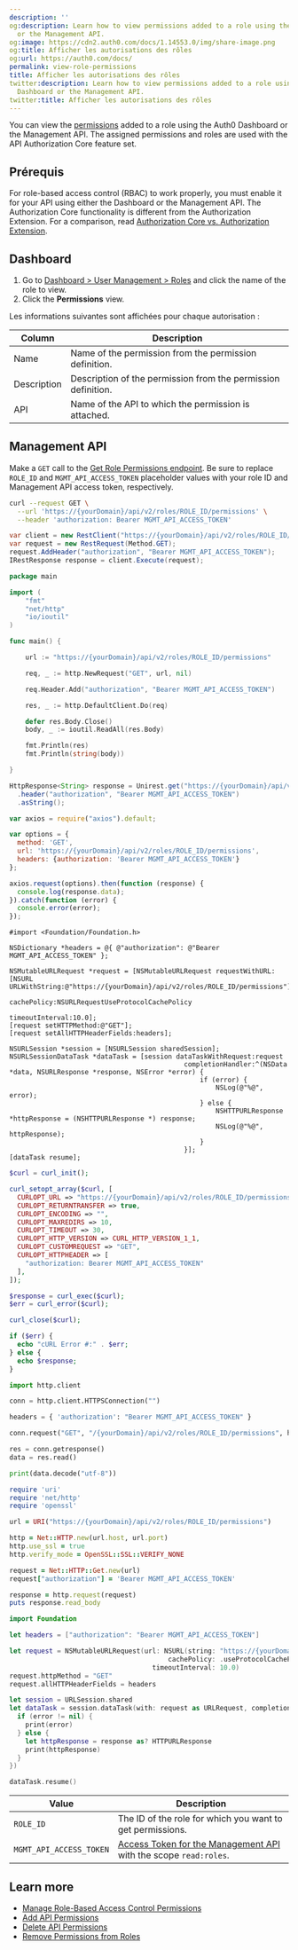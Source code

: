 ```yaml
---
description: ''
og:description: Learn how to view permissions added to a role using the Auth0 Dashboard
  or the Management API.
og:image: https://cdn2.auth0.com/docs/1.14553.0/img/share-image.png
og:title: Afficher les autorisations des rôles
og:url: https://auth0.com/docs/
permalink: view-role-permissions
title: Afficher les autorisations des rôles
twitter:description: Learn how to view permissions added to a role using the Auth0
  Dashboard or the Management API.
twitter:title: Afficher les autorisations des rôles
---
```


You can view the [permissions](/docs/manage-users/access-control/rbac) added to a role using the <Tooltip tip="Auth0 Dashboard: Auth0's main product to configure your services." cta="View Glossary" href="/docs/glossary?term=Auth0+Dashboard">Auth0 Dashboard</Tooltip> or the <Tooltip tip="Auth0 Dashboard: Auth0's main product to configure your services." cta="View Glossary" href="/docs/glossary?term=Management+API">Management API</Tooltip>. The assigned permissions and roles are used with the API Authorization Core feature set.

## Prérequis

For role-based access control (RBAC) to work properly, you must enable it for your API using either the Dashboard or the Management API. The Authorization Core functionality is different from the Authorization Extension. For a comparison, read [Authorization Core vs. Authorization Extension](/docs/manage-users/access-control/authorization-core-vs-authorization-extension).

## Dashboard

1. Go to [Dashboard > User Management > Roles](https://manage.auth0.com/#/roles) and click the name of the role to view.
2. Click the **Permissions** view.

Les informations suivantes sont affichées pour chaque autorisation :

| Column | Description |
| --- | --- |
| Name | Name of the permission from the permission definition. |
| Description | Description of the permission from the permission definition. |
| API | Name of the API to which the permission is attached. |

## Management API

Make a `GET` call to the [Get Role Permissions endpoint](https://auth0.com/docs/api/management/v2#!/Roles/get_role_permission). Be sure to replace `ROLE_ID` and `MGMT_API_ACCESS_TOKEN` placeholder values with your role ID and Management API <Tooltip tip="Access Token: Authorization credential, in the form of an opaque string or JWT, used to access an API." cta="View Glossary" href="/docs/glossary?term=access+token">access token</Tooltip>, respectively.

<CodeGroup>

```bash cURL lines
curl --request GET \
  --url 'https://{yourDomain}/api/v2/roles/ROLE_ID/permissions' \
  --header 'authorization: Bearer MGMT_API_ACCESS_TOKEN'
```

```csharp C# lines
var client = new RestClient("https://{yourDomain}/api/v2/roles/ROLE_ID/permissions");
var request = new RestRequest(Method.GET);
request.AddHeader("authorization", "Bearer MGMT_API_ACCESS_TOKEN");
IRestResponse response = client.Execute(request);
```

```go Go lines
package main

import (
	"fmt"
	"net/http"
	"io/ioutil"
)

func main() {

	url := "https://{yourDomain}/api/v2/roles/ROLE_ID/permissions"

	req, _ := http.NewRequest("GET", url, nil)

	req.Header.Add("authorization", "Bearer MGMT_API_ACCESS_TOKEN")

	res, _ := http.DefaultClient.Do(req)

	defer res.Body.Close()
	body, _ := ioutil.ReadAll(res.Body)

	fmt.Println(res)
	fmt.Println(string(body))

}
```

```java Java lines
HttpResponse<String> response = Unirest.get("https://{yourDomain}/api/v2/roles/ROLE_ID/permissions")
  .header("authorization", "Bearer MGMT_API_ACCESS_TOKEN")
  .asString();
```

```javascript Node.JS lines
var axios = require("axios").default;

var options = {
  method: 'GET',
  url: 'https://{yourDomain}/api/v2/roles/ROLE_ID/permissions',
  headers: {authorization: 'Bearer MGMT_API_ACCESS_TOKEN'}
};

axios.request(options).then(function (response) {
  console.log(response.data);
}).catch(function (error) {
  console.error(error);
});
```

```obj-c Obj-C lines
#import <Foundation/Foundation.h>

NSDictionary *headers = @{ @"authorization": @"Bearer MGMT_API_ACCESS_TOKEN" };

NSMutableURLRequest *request = [NSMutableURLRequest requestWithURL:[NSURL URLWithString:@"https://{yourDomain}/api/v2/roles/ROLE_ID/permissions"]
                                                       cachePolicy:NSURLRequestUseProtocolCachePolicy
                                                   timeoutInterval:10.0];
[request setHTTPMethod:@"GET"];
[request setAllHTTPHeaderFields:headers];

NSURLSession *session = [NSURLSession sharedSession];
NSURLSessionDataTask *dataTask = [session dataTaskWithRequest:request
                                            completionHandler:^(NSData *data, NSURLResponse *response, NSError *error) {
                                                if (error) {
                                                    NSLog(@"%@", error);
                                                } else {
                                                    NSHTTPURLResponse *httpResponse = (NSHTTPURLResponse *) response;
                                                    NSLog(@"%@", httpResponse);
                                                }
                                            }];
[dataTask resume];
```

```php PHP lines
$curl = curl_init();

curl_setopt_array($curl, [
  CURLOPT_URL => "https://{yourDomain}/api/v2/roles/ROLE_ID/permissions",
  CURLOPT_RETURNTRANSFER => true,
  CURLOPT_ENCODING => "",
  CURLOPT_MAXREDIRS => 10,
  CURLOPT_TIMEOUT => 30,
  CURLOPT_HTTP_VERSION => CURL_HTTP_VERSION_1_1,
  CURLOPT_CUSTOMREQUEST => "GET",
  CURLOPT_HTTPHEADER => [
    "authorization: Bearer MGMT_API_ACCESS_TOKEN"
  ],
]);

$response = curl_exec($curl);
$err = curl_error($curl);

curl_close($curl);

if ($err) {
  echo "cURL Error #:" . $err;
} else {
  echo $response;
}
```

```python Python lines
import http.client

conn = http.client.HTTPSConnection("")

headers = { 'authorization': "Bearer MGMT_API_ACCESS_TOKEN" }

conn.request("GET", "/{yourDomain}/api/v2/roles/ROLE_ID/permissions", headers=headers)

res = conn.getresponse()
data = res.read()

print(data.decode("utf-8"))
```

```ruby Ruby lines
require 'uri'
require 'net/http'
require 'openssl'

url = URI("https://{yourDomain}/api/v2/roles/ROLE_ID/permissions")

http = Net::HTTP.new(url.host, url.port)
http.use_ssl = true
http.verify_mode = OpenSSL::SSL::VERIFY_NONE

request = Net::HTTP::Get.new(url)
request["authorization"] = 'Bearer MGMT_API_ACCESS_TOKEN'

response = http.request(request)
puts response.read_body
```

```swift Swift lines
import Foundation

let headers = ["authorization": "Bearer MGMT_API_ACCESS_TOKEN"]

let request = NSMutableURLRequest(url: NSURL(string: "https://{yourDomain}/api/v2/roles/ROLE_ID/permissions")! as URL,
                                        cachePolicy: .useProtocolCachePolicy,
                                    timeoutInterval: 10.0)
request.httpMethod = "GET"
request.allHTTPHeaderFields = headers

let session = URLSession.shared
let dataTask = session.dataTask(with: request as URLRequest, completionHandler: { (data, response, error) -> Void in
  if (error != nil) {
    print(error)
  } else {
    let httpResponse = response as? HTTPURLResponse
    print(httpResponse)
  }
})

dataTask.resume()
```

</CodeGroup>

| Value | Description |
| --- | --- |
| `ROLE_ID` | Τhe ID of the role for which you want to get permissions. |
| `MGMT_API_ACCESS_TOKEN` | [Access Token for the Management API](https://auth0.com/docs/api/management/v2/tokens) with the scope `read:roles`. |

## Learn more

* [Manage Role-Based Access Control Permissions](/docs/manage-users/access-control/configure-core-rbac/manage-permissions)
* [Add API Permissions](/docs/get-started/apis/add-api-permissions)
* [Delete API Permissions](/docs/get-started/apis/delete-api-permissions)
* [Remove Permissions from Roles](/docs/manage-users/access-control/configure-core-rbac/roles/remove-permissions-from-roles)